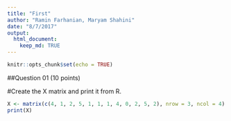 ```yaml
---
title: "First"
author: "Ramin Farhanian, Maryam Shahini"
date: "8/7/2017"
output: 
  html_document:
    keep_md: TRUE
---
```


```r
knitr::opts_chunk$set(echo = TRUE)
```

##Question 01 (10 points)

#Create the X matrix and print it from R.


```r
X <- matrix(c(4, 1, 2, 5, 1, 1, 1, 4, 0, 2, 5, 2), nrow = 3, ncol = 4)
print(X)
```
